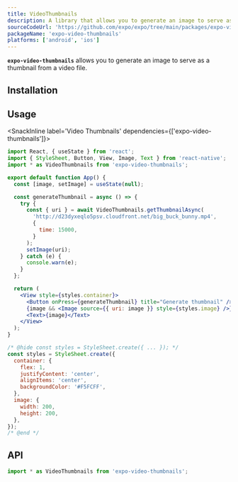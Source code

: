 ```yaml
---
title: VideoThumbnails
description: A library that allows you to generate an image to serve as a thumbnail from a video file.
sourceCodeUrl: 'https://github.com/expo/expo/tree/main/packages/expo-video-thumbnails'
packageName: 'expo-video-thumbnails'
platforms: ['android', 'ios']
---
```



**`expo-video-thumbnails`** allows you to generate an image to serve as a thumbnail from a video file.

## Installation

<APIInstallSection />

## Usage

<SnackInline label='Video Thumbnails' dependencies={['expo-video-thumbnails']}>

```jsx
import React, { useState } from 'react';
import { StyleSheet, Button, View, Image, Text } from 'react-native';
import * as VideoThumbnails from 'expo-video-thumbnails';

export default function App() {
  const [image, setImage] = useState(null);

  const generateThumbnail = async () => {
    try {
      const { uri } = await VideoThumbnails.getThumbnailAsync(
        'http://d23dyxeqlo5psv.cloudfront.net/big_buck_bunny.mp4',
        {
          time: 15000,
        }
      );
      setImage(uri);
    } catch (e) {
      console.warn(e);
    }
  };

  return (
    <View style={styles.container}>
      <Button onPress={generateThumbnail} title="Generate thumbnail" />
      {image && <Image source={{ uri: image }} style={styles.image} />}
      <Text>{image}</Text>
    </View>
  );
}

/* @hide const styles = StyleSheet.create({ ... }); */
const styles = StyleSheet.create({
  container: {
    flex: 1,
    justifyContent: 'center',
    alignItems: 'center',
    backgroundColor: '#F5FCFF',
  },
  image: {
    width: 200,
    height: 200,
  },
});
/* @end */
```

</SnackInline>

## API

```js
import * as VideoThumbnails from 'expo-video-thumbnails';
```

<APISection packageName="expo-video-thumbnails" apiName="VideoThumbnails" />
